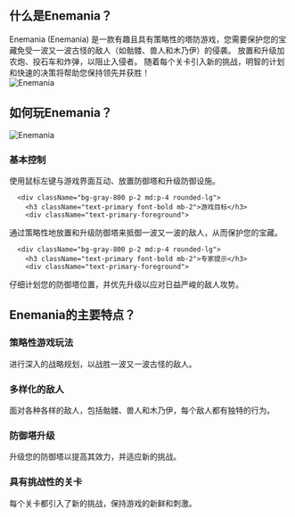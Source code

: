 ## 什么是Enemania？

<div className="flex flex-col md:flex-row items-center gap-4 md:gap-8">
  <div className="w-full md:w-1/2 text-xl">
Enemania (Enemania) 是一款有趣且具有策略性的塔防游戏，您需要保护您的宝藏免受一波又一波古怪的敌人（如骷髅、兽人和木乃伊）的侵袭。 放置和升级加农炮、投石车和炸弹，以阻止入侵者。 随着每个关卡引入新的挑战，明智的计划和快速的决策将帮助您保持领先并获胜！
</div>
  <div className="w-full md:w-1/2 flex justify-center items-center">
<img 
      src="https://public-image.fafafa.ai/game-library/images/enemania_16x9-cover.avif" 
      alt="Enemania" 
      className="w-4/5 h-auto"
    />
</div>
</div>

## 如何玩Enemania？

<div className="flex flex-col md:flex-row items-center gap-4 md:gap-8">
  <div className="w-full md:w-1/2">
<img 
      src="https://public-image.fafafa.ai/game-library/images/enemania_16x9-cover.avif" 
      alt="Enemania" 
      className="w-4/5 h-auto mx-auto"
    />
</div>
  <div className="w-full md:w-1/2">
    <div className="grid grid-cols-1 gap-2 md:gap-4 mt-0">
      <div className="bg-gray-800 p-2 md:p-4 rounded-lg">
        <h3 className="text-primary font-bold mb-2">基本控制</h3>
        <div className="text-primary-foreground">
使用鼠标左键与游戏界面互动、放置防御塔和升级防御设施。
</div>
      </div>

      <div className="bg-gray-800 p-2 md:p-4 rounded-lg">
        <h3 className="text-primary font-bold mb-2">游戏目标</h3>
        <div className="text-primary-foreground">
通过策略性地放置和升级防御塔来抵御一波又一波的敌人，从而保护您的宝藏。
</div>
      </div>

      <div className="bg-gray-800 p-2 md:p-4 rounded-lg">
        <h3 className="text-primary font-bold mb-2">专家提示</h3>
        <div className="text-primary-foreground">
仔细计划您的防御塔位置，并优先升级以应对日益严峻的敌人攻势。
</div>
      </div>
    </div>
  </div>
</div>

## Enemania的主要特点？

<div className="grid grid-cols-1 md:grid-cols-2 gap-2 md:gap-4">
  <div className="bg-gray-800 p-2 md:p-4 rounded-lg">
    <h3 className="text-primary font-bold mb-2">策略性游戏玩法</h3>
    <div className="text-primary-foreground">
进行深入的战略规划，以战胜一波又一波古怪的敌人。
</div>
  </div>

  <div className="bg-gray-800 p-2 md:p-4 rounded-lg">
    <h3 className="text-primary font-bold mb-2">多样化的敌人</h3>
    <div className="text-primary-foreground">
面对各种各样的敌人，包括骷髅、兽人和木乃伊，每个敌人都有独特的行为。
</div>
  </div>

  <div className="bg-gray-800 p-2 md:p-4 rounded-lg">
    <h3 className="text-primary font-bold mb-2">防御塔升级</h3>
    <div className="text-primary-foreground">
升级您的防御塔以提高其效力，并适应新的挑战。
</div>
  </div>

  <div className="bg-gray-800 p-2 md:p-4 rounded-lg">
    <h3 className="text-primary font-bold mb-2">具有挑战性的关卡</h3>
    <div className="text-primary-foreground">
每个关卡都引入了新的挑战，保持游戏的新鲜和刺激。
</div>
  </div>
</div>